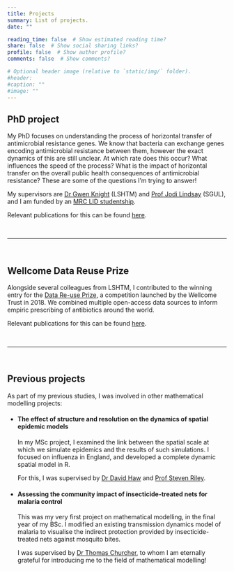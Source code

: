 ```yaml
---
title: Projects
summary: List of projects.
date: ""

reading_time: false  # Show estimated reading time?
share: false  # Show social sharing links?
profile: false  # Show author profile?
comments: false  # Show comments?

# Optional header image (relative to `static/img/` folder).
#header: 
#caption: ""
#image: ""
---
```


## **PhD project**

My PhD focuses on understanding the process of horizontal transfer of antimicrobial resistance genes.
We know that bacteria can exchange genes encoding antimicrobial resistance between them, however the exact dynamics of this are still unclear. At which rate does this occur? What influences the speed of the process? What is the impact of horizontal transfer on the overall public health consequences of antimicrobial resistance? These are some of the questions I'm trying to answer!

My supervisors are [Dr Gwen Knight](https://gwenknight.github.io/) (LSHTM) and [Prof Jodi Lindsay](https://www.researchgate.net/profile/Jodi_Lindsay) (SGUL), and I am funded by an [MRC LID studentship](http://mrc-lid.lshtm.ac.uk/).

Relevant publications for this can be found [here](/publication/sysreview/).

<br>

***

<br>

## **Wellcome Data Reuse Prize**

Alongside several colleagues from LSHTM, I contributed to the winning entry for the [Data Re-use Prize](https://wellcome.ac.uk/news/new-data-re-use-prizes-help-unlock-value-research), a competition launched by the Wellcome Trust in 2018.
We combined multiple open-access data sources to inform empiric prescribing of antibiotics around the world.

Relevant publications for this can be found [here](/publication/empiricprescribing/).

<br>

***

<br>

## **Previous projects**

As part of my previous studies, I was involved in other mathematical modelling projects:

* #### The effect of structure and resolution on the dynamics of spatial epidemic models
In my MSc project, I examined the link between the spatial scale at which we simulate epidemics and the results of such simulations. I focused on influenza in England, and developed a complete dynamic spatial model in R.

    For this, I was supervised by [Dr David Haw](https://www.imperial.ac.uk/people/d.haw) and [Prof Steven Riley](https://www.imperial.ac.uk/people/s.riley).

* #### Assessing the community impact of insecticide-treated nets for malaria control
This was my very first project on mathematical modelling, in the final year of my BSc. I modified an existing transmission dynamics model of malaria to visualise the indirect protection provided by insecticide-treated nets against mosquito bites.

    I was supervised by [Dr Thomas Churcher](https://www.imperial.ac.uk/people/thomas.churcher), to whom I am eternally grateful for introducing me to the field of mathematical modelling!





